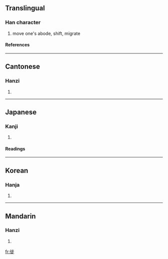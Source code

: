 ==Translingual==
===Han character===
{{Han char|rn=60|rad=彳|as=08|sn=11|four=2128<sub>1</sub>|canj=竹人卜中人 (HOYLO)}}
# move one's abode, shift, migrate
====References====
{{Han ref|kx=0368.050|dkj=10142|dj=0692.040|hdz=20827.120|uh=5F99|ud=24473|bh=B170|bd=45424}}
----
==Cantonese==
===Hanzi===
{{yue-hanzi|jyut=|y=saai2}}
# {{defn|Cantonese}}
----
==Japanese==
===Kanji===
{{ja-kanji|grade=|rs=彳08}}
# {{defn|Japanese}} 
====Readings====
{{ja-readings|on=[[し]] (shi)|kun=[[うつる]] (utsuru)}}
----
==Korean==
===Hanja===
{{ko-hanja|hangeul=사|eumhun=|rv=sa|mr=sa|y=sa}}
# {{defn|Korean}}
----
==Mandarin==
===Hanzi===
{{cmn-hanzi|pin=[[cōng]] (cong1), [[xǐ]] (xi3), [[zōng]] (zong1), [[zòng]] (zong4)|wg=ts'ung<sup>1</sup>, hsi<sup>3</sup>, tsung<sup>1</sup>, tsung<sup>4</sup>}}
# {{defn|Mandarin}}

[[fr:徙]]